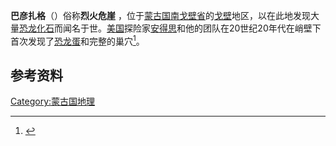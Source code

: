 '''巴彦扎格'''（{{lang-mn|Баянзаг 或 Улаан Эрэг}}）俗称'''烈火危崖''' ，位于[[蒙古国|蒙古国]][[南戈壁省|南戈壁省]]的[[戈壁|戈壁]]地区，以在此地发现大量[[恐龙|恐龙]][[化石|化石]]而闻名于世。[[美国|美国]]探险家[[安得思|安得思]]和他的团队在20世纪20年代在峭壁下首次发现了[[恐龙蛋|恐龙蛋]]和完整的巢穴<ref>{{cite web | language = zh-cn | publisher = 人民网 | title = 组图：全球十大最绚丽悬崖 小新之父失足悬崖在内 | url = http://travel.people.com.cn/GB/156051/10168641.html | date = 2009-10-10 | accessdate = 2011-11-24 | archive-date = 2015-06-13 | archive-url = https://web.archive.org/web/20150613235057/http://travel.people.com.cn/GB/156051/10168641.html | dead-url = no }}</ref>。
{{wide image|Resized pan-flaming-cropped2.jpg|1200px}}
==参考资料==
{{reflist}}
[[Category:蒙古国地理|Category:蒙古国地理]]
{{coord|44|08|18.66|N|103|43|40.02|E|source:itwiki_region:MN|display=title}}